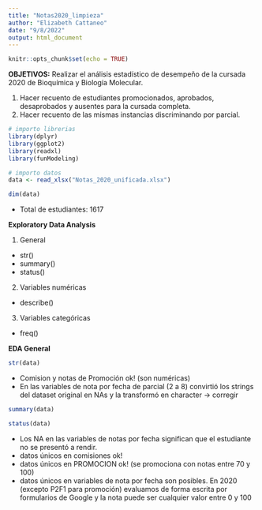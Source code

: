 ```yaml
---
title: "Notas2020_limpieza"
author: "Elizabeth Cattaneo"
date: "9/8/2022"
output: html_document
---
```


```r
knitr::opts_chunk$set(echo = TRUE)
```

**OBJETIVOS:**
Realizar el análisis estadístico de desempeño de la cursada 2020 de Bioquímica y Biología Molecular.

1) Hacer recuento de estudiantes promocionados, aprobados, desaprobados y ausentes para la cursada completa.
2) Hacer recuento de las mismas instancias discriminando por parcial.

```r
# importo librerias
library(dplyr)
library(ggplot2)
library(readxl)
library(funModeling)
```

```r
# importo datos
data <- read_xlsx("Notas_2020_unificada.xlsx")
```

```r
dim(data)
```
* Total de estudiantes: 1617

**Exploratory Data Analysis**

1) General
* str()
* summary()
* status()
2) Variables numéricas
* describe()
3) Variables categóricas
* freq()

**EDA General**

```r
str(data)
```
* Comision y notas de Promoción ok! (son numéricas)
* En las variables de nota por fecha de parcial (2 a 8) convirtió los strings del dataset original en NAs y la transformó en character -> corregir

```r
summary(data)
```

```r
status(data)
```
* Los NA en las variables de notas por fecha significan que el estudiante no se presentó a rendir.
* datos únicos en comisiones ok!
* datos únicos en PROMOCION ok! (se promociona con notas entre 70 y 100)
* datos únicos en variables de nota por fecha son posibles. En 2020 (excepto P2F1 para promoción) evaluamos de forma escrita por formularios de Google y la nota puede ser cualquier valor entre 0 y 100
